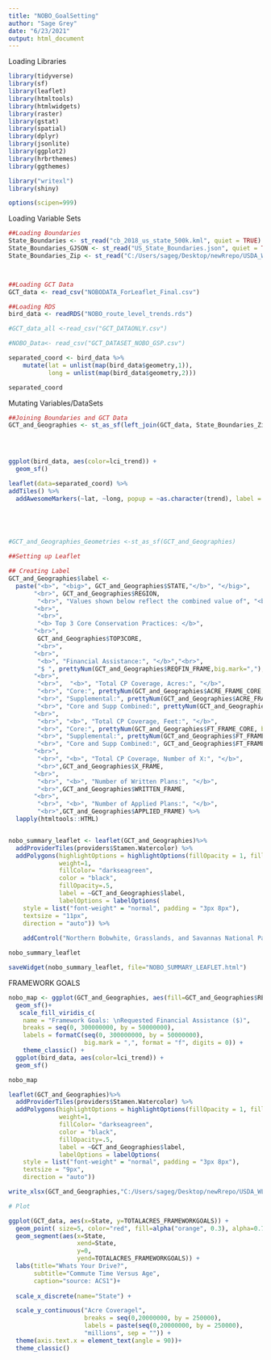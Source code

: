 ```yaml
---
title: "NOBO_GoalSetting"
author: "Sage Grey"
date: "6/23/2021"
output: html_document
---
```



Loading Libraries
```r
library(tidyverse)
library(sf)
library(leaflet)
library(htmltools)
library(htmlwidgets)
library(raster)
library(gstat)
library(spatial)
library(dplyr)
library(jsonlite)
library(ggplot2)
library(hrbrthemes)
library(ggthemes)

library("writexl")
library(shiny)

options(scipen=999)
```


Loading Variable Sets

```r


##Loading Boundaries
State_Boundaries <- st_read("cb_2018_us_state_500k.kml", quiet = TRUE)
State_Boundaries_GJSON <- st_read("US_State_Boundaries.json", quiet = TRUE)
State_Boundaries_Zip <- st_read("C:/Users/sageg/Desktop/newRrepo/USDA_WLFW_NOBO/StateBoundariesZIP", quiet = T)



##Loading GCT Data
GCT_data <- read_csv("NOBODATA_ForLeaflet_Final.csv")

##Loading RDS
bird_data <- readRDS("NOBO_route_level_trends.rds")

#GCT_data_all <-read_csv("GCT_DATAONLY.csv")

#NOBO_Data<- read_csv("GCT_DATASET_NOBO_GSP.csv")

```

```r


separated_coord <- bird_data %>%
    mutate(lat = unlist(map(bird_data$geometry,1)),
           long = unlist(map(bird_data$geometry,2)))

separated_coord
```




Mutating Variables/DataSets

```r

##Joining Boundaries and GCT Data
GCT_and_Geographies <- st_as_sf(left_join(GCT_data, State_Boundaries_Zip, by =c("STATE" ="NAME")))


 
```

```r
ggplot(bird_data, aes(color=lci_trend)) +
  geom_sf()

leaflet(data=separated_coord) %>%
addTiles() %>%
  addAwesomeMarkers(~lat, ~long, popup = ~as.character(trend), label = ~as.character(trend)) 



  

```






```r


#GCT_and_Geographies_Geometries <-st_as_sf(GCT_and_Geographies)

##Setting up Leaflet

## Creating Label
GCT_and_Geographies$label <- 
  paste("<b>", "<big>", GCT_and_Geographies$STATE,"</b>", "</big>",
       "<br>", GCT_and_Geographies$REGION,
        "<br>", "Values shown below reflect the combined value of", "<br>", "Original Program Goals and Framework Goals",
       "<br>",
        "<br>",
        "<b> Top 3 Core Conservation Practices: </b>",
       "<br>",
        GCT_and_Geographies$TOP3CORE,
        "<br>",
       "<br>",
        "<b>", "Financial Assistance:", "</b>","<br>",
        "$ ", prettyNum(GCT_and_Geographies$REQFIN_FRAME,big.mark=","),
       "<br>",
        "<br>",  "<b>", "Total CP Coverage, Acres:", "</b>",
        "<br>", "Core:", prettyNum(GCT_and_Geographies$ACRE_FRAME_CORE, big.mark = ","),
        "<br>", "Supplemental:", prettyNum(GCT_and_Geographies$ACRE_FRAME_SUPP, big.mark = ","),
        "<br>", "Core and Supp Combined:", prettyNum(GCT_and_Geographies$ACRE_FRAME_CAS, big.mark = ","),
       "<br>",
        "<br>", "<b>", "Total CP Coverage, Feet:", "</b>",
        "<br>", "Core:", prettyNum(GCT_and_Geographies$FT_FRAME_CORE, big.mark = ","),
        "<br>", "Supplemental:", prettyNum(GCT_and_Geographies$FT_FRAME_SUPP, big.mark = ","),
        "<br>", "Core and Supp Combined:", GCT_and_Geographies$FT_FRAME_CAS,
       "<br>",
        "<br>", "<b>", "Total CP Coverage, Number of X:", "</b>",
        "<br>",GCT_and_Geographies$X_FRAME,
       "<br>",
        "<br>", "<b>", "Number of Written Plans:", "</b>",
        "<br>",GCT_and_Geographies$WRITTEN_FRAME,
       "<br>",
        "<br>", "<b>", "Number of Applied Plans:", "</b>",
        "<br>",GCT_and_Geographies$APPLIED_FRAME) %>% 
  lapply(htmltools::HTML)


nobo_summary_leaflet <- leaflet(GCT_and_Geographies)%>%
  addProviderTiles(providers$Stamen.Watercolor) %>%
  addPolygons(highlightOptions = highlightOptions(fillOpacity = 1, fillColor="cornsilk"),
              weight=1, 
              fillColor= "darkseagreen",
              color = "black",
              fillOpacity=.5,
              label = ~GCT_and_Geographies$label, 
              labelOptions = labelOptions(
    style = list("font-weight" = "normal", padding = "3px 8px"),
    textsize = "11px",
    direction = "auto")) %>%
  
    addControl("Northern Bobwhite, Grasslands, and Savannas National Partnership 2022-2026: Framework Goal Summary", position = "topright")

nobo_summary_leaflet 

saveWidget(nobo_summary_leaflet, file="NOBO_SUMMARY_LEAFLET.html")


```
FRAMEWORK GOALS
```r
nobo_map <- ggplot(GCT_and_Geographies, aes(fill=GCT_and_Geographies$REQFIN_FRAME)) +
  geom_sf()+
   scale_fill_viridis_c(
    name = "Framework Goals: \nRequested Financial Assistance ($)",
    breaks = seq(0, 300000000, by = 50000000),
    labels = formatC(seq(0, 300000000, by = 50000000), 
                     big.mark = ",", format = "f", digits = 0)) +
    theme_classic() + 
  ggplot(bird_data, aes(color=lci_trend)) +
  geom_sf()

nobo_map
```


```r
leaflet(GCT_and_Geographies)%>%
  addProviderTiles(providers$Stamen.Watercolor) %>%
  addPolygons(highlightOptions = highlightOptions(fillOpacity = 1, fillColor="cornsilk"),
              weight=1, 
              fillColor= "darkseagreen",
              color = "black",
              fillOpacity=.5,
              label = ~GCT_and_Geographies$label, 
              labelOptions = labelOptions(
    style = list("font-weight" = "normal", padding = "3px 8px"),
    textsize = "9px",
    direction = "auto")) 
```

```r
write_xlsx(GCT_and_Geographies,"C:/Users/sageg/Desktop/newRrepo/USDA_WLFW_NOBO/GCT_and_Geographies.xlsx")

```


```r
# Plot

ggplot(GCT_data, aes(x=State, y=TOTALACRES_FRAMEWORKGOALS)) +
  geom_point( size=5, color="red", fill=alpha("orange", 0.3), alpha=0.7, shape=21, stroke=2) + 
  geom_segment(aes(x=State, 
                   xend=State, 
                   y=0, 
                   yend=TOTALACRES_FRAMEWORKGOALS)) + 
  labs(title="Whats Your Drive?", 
       subtitle="Commute Time Versus Age", 
       caption="source: ACS1")+ 
  
  scale_x_discrete(name="State") +

  scale_y_continuous("Acre Coveragel", 
                     breaks = seq(0,20000000, by = 250000),
                     labels = paste(seq(0,20000000, by = 250000),
                     "millions", sep = "")) +
  theme(axis.text.x = element_text(angle = 90))+
  theme_classic()
```


